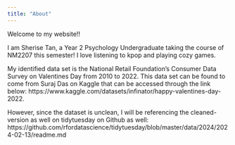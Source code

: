```yaml
---
title: "About"
---
```


Welcome to my website!!

I am Sherise Tan, a Year 2 Psychology Undergraduate taking the course of NM2207 this semester! I love listening to kpop and playing cozy games.

My identified data set is the National Retail Foundation's Consumer Data Survey on Valentines Day from 2010 to 2022. This data set can be found to come from Suraj Das on Kaggle that can be accessed through the link below: https://www.kaggle.com/datasets/infinator/happy-valentines-day-2022.

However, since the dataset is unclean, I will be referencing the cleaned-version as well on tidytuesday on Github as well: https://github.com/rfordatascience/tidytuesday/blob/master/data/2024/2024-02-13/readme.md
